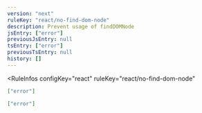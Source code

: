 ```yaml
---
version: "next"
ruleKey: "react/no-find-dom-node"
description: Prevent usage of findDOMNode
jsEntry: ["error"]
previousJsEntry: null
tsEntry: ["error"]
previousTsEntry: null
history: []
---
```


<RuleInfos 
  configKey="react" 
  ruleKey="react/no-find-dom-node" 
>

```json
["error"]
```

```json
["error"]
```

</RuleInfos>

